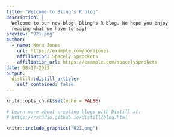 ```yaml
---
title: "Welcome to Bling's R blog"
description: |
  Welcome to our new blog, Bling's R blog. We hope you enjoy 
  reading what we have to say!
preview: "921.png"
author:
  - name: Nora Jones 
    url: https://example.com/norajones
    affiliation: Spacely Sprockets
    affiliation_url: https://example.com/spacelysprokets
date: 08-17-2023
output:
  distill::distill_article:
    self_contained: false
---
```


```r
knitr::opts_chunk$set(echo = FALSE)

# Learn more about creating blogs with Distill at:
# https://rstudio.github.io/distill/blog.html

```

```r
knitr::include_graphics("921.png")
```
